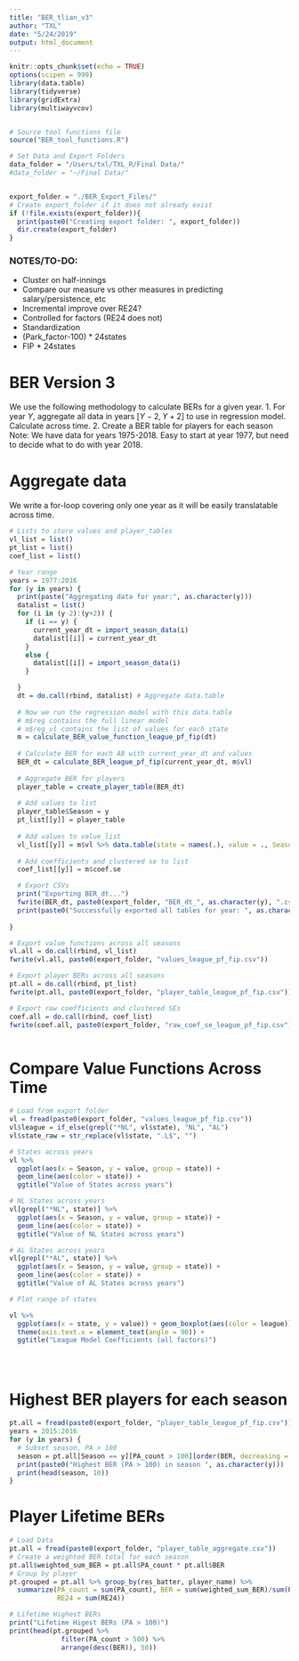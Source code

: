 ```yaml
---
title: "BER_tlian_v3"
author: "TXL"
date: "5/24/2019"
output: html_document
---
```

```r
knitr::opts_chunk$set(echo = TRUE)
options(scipen = 999)
library(data.table)
library(tidyverse)
library(gridExtra)
library(multiwayvcov)


# Source tool functions file
source("BER_tool_functions.R")

# Set Data and Export Folders
data_folder = "/Users/txl/TXL_R/Final Data/"
#data_folder = "~/Final Data/"


export_folder = "./BER_Export_Files/"
# Create export_folder if it does not already exist
if (!file.exists(export_folder)){
  print(paste0("Creating export folder: ", export_folder))
  dir.create(export_folder)
}

```



### NOTES/TO-DO:
* Cluster on half-innings
* Compare our measure vs other measures in predicting salary/persistence, etc
* Incremental improve over RE24?
* Controlled for factors (RE24 does not)
* Standardization
* (Park_factor-100) * 24states
* FIP * 24states

# BER Version 3

We use the following methodology to calculate BERs for a given year.
1. For year $Y$, aggregate all data in years $[Y-2, Y+2]$ to use in regression model. Calculate across time.
2. Create a BER table for players for each season
Note: We have data for years 1975-2018. Easy to start at year 1977, but need to decide what to do with year 2018.

# Aggregate data
We write a for-loop covering only one year as it will be easily translatable across time. 
```r
# Lists to store values and player_tables
vl_list = list()
pt_list = list()
coef_list = list()

# Year range
years = 1977:2016
for (y in years) {
  print(paste("Aggregating data for year:", as.character(y)))
  datalist = list()
  for (i in (y-2):(y+2)) {
    if (i == y) {
      current_year_dt = import_season_data(i)
      datalist[[i]] = current_year_dt
    }
    else {
      datalist[[i]] = import_season_data(i)
    }

  }
  dt = do.call(rbind, datalist) # Aggregate data.table
  
  # Now we run the regression model with this data.table
  # m$reg contains the full linear model
  # m$reg_vl contains the list of values for each state
  m = calculate_BER_value_function_league_pf_fip(dt)
  
  # Calculate BER for each AB with current_year_dt and values
  BER_dt = calculate_BER_league_pf_fip(current_year_dt, m$vl)
  
  # Aggregate BER for players
  player_table = create_player_table(BER_dt)
  
  # Add values to list
  player_table$Season = y
  pt_list[[y]] = player_table
  
  # Add values to value_list
  vl_list[[y]] = m$vl %>% data.table(state = names(.), value = ., Season = y)
  
  # Add coefficients and clustered se to list
  coef_list[[y]] = m$coef.se 

  # Export CSVs
  print("Exporting BER_dt...")
  fwrite(BER_dt, paste0(export_folder, "BER_dt_", as.character(y), ".csv"))
  print(paste0("Successfully exported all tables for year: ", as.character(y)))
   
}

# Export value functions across all seasons
vl.all = do.call(rbind, vl_list)
fwrite(vl.all, paste0(export_folder, "values_league_pf_fip.csv"))

# Export player BERs across all seasons
pt.all = do.call(rbind, pt_list)
fwrite(pt.all, paste0(export_folder, "player_table_league_pf_fip.csv"))

# Export raw coefficients and clustered SEs
coef.all = do.call(rbind, coef_list)
fwrite(coef.all, paste0(export_folder, "raw_coef_se_league_pf_fip.csv"))



```

# Compare Value Functions Across Time
```r
# Load from export folder
vl = fread(paste0(export_folder, "values_league_pf_fip.csv"))
vl$league = if_else(grepl("*NL", vl$state), "NL", "AL")
vl$state_raw = str_replace(vl$state, ".L$", "")

# States across years
vl %>% 
  ggplot(aes(x = Season, y = value, group = state)) + 
  geom_line(aes(color = state)) + 
  ggtitle("Value of States across years")

# NL States across years
vl[grepl("*NL", state)] %>% 
  ggplot(aes(x = Season, y = value, group = state)) + 
  geom_line(aes(color = state)) + 
  ggtitle("Value of NL States across years")

# AL States across years
vl[grepl("*AL", state)] %>%
  ggplot(aes(x = Season, y = value, group = state)) + 
  geom_line(aes(color = state)) + 
  ggtitle("Value of AL States across years")

# Plot range of states 

vl %>%
  ggplot(aes(x = state, y = value)) + geom_boxplot(aes(color = league)) + 
  theme(axis.text.x = element_text(angle = 90)) +
  ggtitle("League Model Coefficients (all factors)")





```



# Highest BER players for each season
```r
pt.all = fread(paste0(export_folder, "player_table_league_pf_fip.csv"))
years = 2015:2016
for (y in years) {
  # Subset season, PA > 100
  season = pt.all[Season == y][PA_count > 100][order(BER, decreasing = T)]
  print(paste0("Highest BER (PA > 100) in season ", as.character(y)))
  print(head(season, 10))
}

```

# Player Lifetime BERs
```r
# Load Data
pt.all = fread(paste0(export_folder, "player_table_aggregate.csv"))
# Create a weighted BER total for each season
pt.all$weighted_sum_BER = pt.all$PA_count * pt.all$BER
# Group by player
pt.grouped = pt.all %>% group_by(res_batter, player_name) %>%
  summarize(PA_count = sum(PA_count), BER = sum(weighted_sum_BER)/sum(PA_count), 
            RE24 = sum(RE24))

# Lifetime Highest BERs
print("Lifetime Higest BERs (PA > 100)")
print(head(pt.grouped %>% 
             filter(PA_count > 500) %>%
             arrange(desc(BER)), 50))



```



